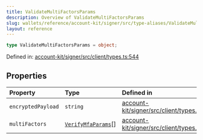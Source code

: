 ```yaml
---
title: ValidateMultiFactorsParams
description: Overview of ValidateMultiFactorsParams
slug: wallets/reference/account-kit/signer/src/type-aliases/ValidateMultiFactorsParams
layout: reference
---
```


```ts
type ValidateMultiFactorsParams = object;
```

Defined in: [account-kit/signer/src/client/types.ts:544](https://github.com/alchemyplatform/aa-sdk/blob/49e74eee8606f480b200b4612d00d950da8a8742/account-kit/signer/src/client/types.ts#L544)

## Properties

| Property                                       | Type                                        | Defined in                                                                                                                                                                        |
| :--------------------------------------------- | :------------------------------------------ | :-------------------------------------------------------------------------------------------------------------------------------------------------------------------------------- |
| <a id="encryptedpayload" /> `encryptedPayload` | `string`                                    | [account-kit/signer/src/client/types.ts:545](https://github.com/alchemyplatform/aa-sdk/blob/49e74eee8606f480b200b4612d00d950da8a8742/account-kit/signer/src/client/types.ts#L545) |
| <a id="multifactors" /> `multiFactors`         | [`VerifyMfaParams`](VerifyMfaParams.mdx)\[] | [account-kit/signer/src/client/types.ts:546](https://github.com/alchemyplatform/aa-sdk/blob/49e74eee8606f480b200b4612d00d950da8a8742/account-kit/signer/src/client/types.ts#L546) |
